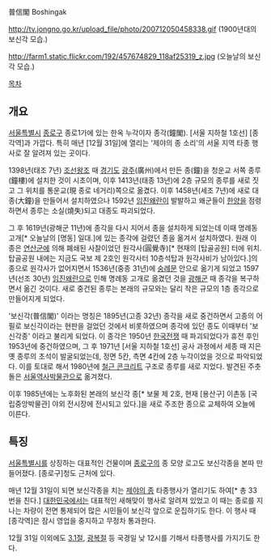普信閣 
Boshingak 

http://tv.jongno.go.kr/upload_file/photo/200712050458338.gif
(1900년대의 보신각 모습.)

http://farm1.static.flickr.com/192/457674829_118af25319_z.jpg
(오늘날의 보신각 모습.)

[[목차]]
== 개요 ==
[[서울특별시]] [[종로구]] 종로1가에 있는 한옥 누각이자 종각(鐘閣). [서울 지하철 1호선] [종각역]과 가깝다. 특히 매년 [12월 31일]에 열리는 '제야의 종 소리'의 서울 지역 타종 행사로 잘 알려져 있는 곳이다. 

1398년(태조 7년) [[조선]]왕조 때 [[경기도]] [[광주시|광주]](廣州)에서 만든 종(鐘)을 청운교 서쪽 종루(鐘樓)에 설치한 것이 시초이며, 이후 1413년(태종 13년)에 2층 규모의 종루를 새로 짓고 그 위치를 통운교(現 종로 네거리)쪽으로 옮겼다. 이후 1458년(세조 7년)에 새로 대종(大鐘)을 만들어서 설치하였으나 1592년 [[임진왜란]]이 발발하고 왜군들이 [[한양]]을 점령하면서 종루는 소실(燒失)되고 대종도 파괴되었다.

그 후 1619년(광해군 11년)에 종각을 다시 지어서 종을 설치하게 되었는데 이때 명례동 고개[* 오늘날의 [명동] 일대.]에 있는 종각에 걸렸던 종을 옮겨서 설치하였다. 원래 이 종은 [[연산군]]에 의해 폐쇄된 사찰이었던 원각사(圓覺寺)[* 현재의 [탑골공원] 터에 위치. 탑골공원 내에는 지금도 국보 제 2호인 원각사터 10층석탑과 원각사비가 남아있다.]의 종으로 원각사가 없어지면서 1536년(중종 31년)에 [[숭례문]] 안으로 옮기게 되었고 1597년(선조 30년) [[임진왜란]]으로 인해 명례동 고개로 옮겼던 것을 [[광해군]] 때 종각을 복구하면서 옮긴 것이다. 새로 중건된 종루는 본래의 규모와는 달리 작은 규모의 1층 종각으로 만들어지게 되었다.

'보신각(普信閣)' 이라는 명칭은 1895년(고종 32년) 종각을 새로 중건하면서 고종의 어필로 보신각이라는 현판을 걸었던 것에서 비롯하였으며 종각에 있던 종도 이때부터 '보신각종' 이라고 불리게 되었다. 이 종각은 1950년 [[한국전쟁]] 때 파괴되었다가 휴전 후인 1953년에 중건하였으며, 그 후 1971년 [서울 지하철 1호선] 공사 과정에서 세종 때 지은 옛 종루의 초석이 발굴되었는데, 정면 5칸, 측면 4칸에 2층 누각이었을 것으로 파악되었다. 이를 토대로 해서 1980년에 [[철근 콘크리트]] 구조로 종루를 새로 지었다. 발견된 주춧돌은 [[서울역사박물관]]으로 옮겨졌다.

이후 1985년에는 노후화된 본래의 보신각 종[* 보물 제 2호, 현재 [용산구] 이촌동 [국립중앙박물관] 야외 전시장에 전시되고 있다.]을 새로 주조한 종으로 교체하여 오늘에 이른다.

== 특징 == 
[[서울특별시]]를 상징하는 대표적인 건물이며 [[종로구]]의 종 모양 로고도 보신각종을 본따 만들어졌다. [종로구]청도 근처에 있다.

매년 12월 31일이 되면 보신각종을 치는 [[제야의 종]] 타종행사가 열리기도 하여[* 총 33번을 친다.] [[대한민국]]에서는 대표적인 새해맞이 행사로 알려져 있었고 이 때는 종로를 지나는 차량이 전면 통제되어 많은 시민들이 보신각 앞으로 운집하기도 한다. 이 행사 때 [종각역]은 잠시 영업을 중지하고 무정차 통과한다.

12월 31일 이외에도 [[3.1절]], [[광복절]] 등 국경일 낮 12시를 기해서 타종행사를 가지기도 한다.
